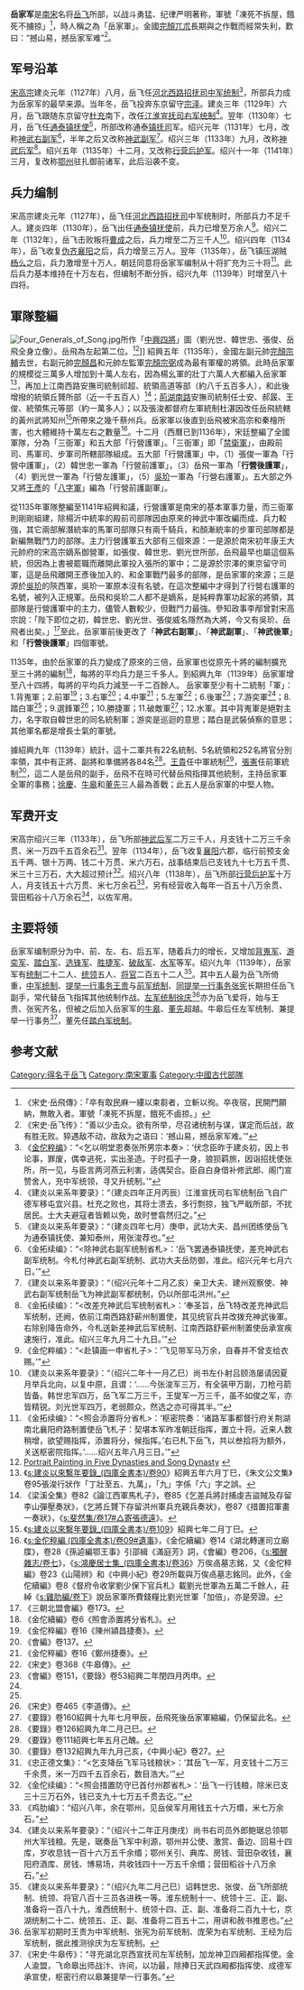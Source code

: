 '''岳家军'''是[[南宋|南宋]]名将[[岳飞|岳飞]]所部，以战斗勇猛、纪律严明著称，軍號「凍死不拆屋，餓死不擄掠」<ref>《宋史·岳飛傳》：「卒有取民麻一縷以束芻者，立斬以徇。卒夜宿，民開門願納，無敢入者。軍號「凍死不拆屋，餓死不鹵掠。」</ref>，時人稱之為「岳家軍」。金國[[完顏兀朮|完顏兀朮]]長期與之作戰而經常失利，歎曰：“撼山易，撼岳家军难”<ref>《宋史·岳飞传》：“善以少击众。欲有所举，尽召诸统制与谋，谋定而后战，故有胜无败。猝遇敌不动，故敌为之语曰：‘撼山易，撼岳家军难。’”</ref>。

==军号沿革==

[[宋高宗|宋高宗]]建炎元年（1127年）八月，岳飞任[[河北西路|河北西路]][[招抚司|招抚司]][[中军统制|中军统制]]<ref>《[[金佗粹编|金佗粹编]]》：“<乞以明堂恩奏张所男宗本奏>：‘伏念臣昨于建炎初，因上书论事，罪废，偶幸逃死，实出圣造。于时孤孑一身，狼狈羁旅，因诣招抚使张所，所一见，与臣言两河燕云利害，适偶契合。臣自白身借补修武郎、阁门宣赞舍人，充中军统领，寻又升统制。’”</ref>，所部兵力成为岳家军的最早来源。当年冬，岳飞投奔东京留守[[宗泽|宗泽]]。建炎三年（1129年）六月，岳飞跟随东京留守[[杜充|杜充]]南下，改任[[江淮宣抚司|江淮宣抚司]][[右军统制|右军统制]]<ref>《建炎以来系年要录》：“（建炎四年正月丙辰）江淮宣抚司右军统制岳飞自广德军移屯宜兴县。杜充之败也，其将士溃去，多行剽掠，独飞严戢所部，不扰居民。士大夫避寇者皆赖以免，故时誉翕然归之。”</ref>。翌年（1130年）七月，岳飞任[[通泰镇抚使|通泰镇抚使]]<ref>《建炎以来系年要录》：“（建炎四年七月）庚申，武功大夫、昌州团练使岳飞为通泰镇抚使、兼知泰州，用张浚荐也。”</ref>，所部改称通泰[[镇抚司|镇抚司]]军。绍兴元年（1131年）七月，改称[[神武右副军|神武右副军]]<ref>《金拓续编》：“<除神武右副军统制省札>：‘岳飞罢通泰镇抚使，差充神武右副军统制。今札付神武右副军统制、武功大夫岳防御，准此。绍兴元年七月六日。’”</ref>，半年之后又改称[[神武副军|神武副军]]<ref>《建炎以来系年要录》：“（绍兴元年十二月乙亥）亲卫大夫、建州观察使、神武右副军统制岳飞为神武副军都统制，仍以所部屯洪州。”</ref>。绍兴三年（1133年）九月，改称[[神武后军|神武后军]]<ref>《金拓续编》：“<改差充神武后军统制省札>：‘奉圣旨，岳飞特改差充神武后军统制，还阙，依前江南西路舒蕲州制置使，其见统官兵并改拨充神武後軍。右除别降告命外，今札送新差神武后军统制、江南西路舒蕲州制置使岳承宣疾速施行，准此。绍兴三年九月二十九日。’”</ref>。绍兴五年（1135年）十二月，又改称[[行营后护军|行营后护军]]。绍兴十一年（1141年）三月，复改称[[鄂州|鄂州]]驻扎御前诸军，此后沿袭不变。

==兵力编制==

宋高宗建炎元年（1127年），岳飞任[[河北西路招抚司|河北西路招抚司]]中军统制时，所部兵力不足千人。建炎四年（1130年），岳飞出任[[通泰镇抚使|通泰镇抚使]]前，兵力已增至万余人<ref>《金佗粹编》：“<赴镇画一申省札子>：‘飞见带军马万余，自春并不曾支给衣赐。’”</ref>。绍兴二年（1132年），岳飞击败叛将[[曹成_(团练使)|曹成]]之后，兵力增至二万三千人<ref>《建炎以来系年要录》：“（绍兴二年十一月乙巳）尚书左仆射吕颐浩屡请因夏月举兵北向，以复中原，且谓：‘……今张浚军三万，有全装甲万副，刀枪弓箭皆备。韩世忠军四万，岳飞军二万三千，王燮军一万三千，虽不如俊之军，亦皆精锐。刘光世军四万，老弱颇众，然选之亦可得其半。’”</ref>。绍兴四年（1134年），岳飞收复[[伪齐|伪齐]][[襄阳|襄阳]]之后，兵力增至三万人。翌年（1135年），岳飞镇压湖贼[[杨么|杨么]]之后，兵力激增至十万人，朝廷同意将岳家军编制从十将扩充为三十将<ref>《金拓续编》：“<照会添置将分省札>：‘枢密院奏：‘诸路军事都督行府关荆湖南北襄阳府路制置使岳飞札子：契堪本军昨准朝廷指挥，置立十将。近来人数稍增，欲望赐指挥，添置将分，候指挥。’右已札下岳飞，共以叁拾将为额外，关送枢密院指挥。’……绍兴五年八月三日。’”</ref>。此后兵力基本维持在十万左右，但编制不断分拆，绍兴九年（1139年）时增至八十四将。

== 軍隊整編 ==
[[File:Four_Generals_of_Song.jpg|thumb]]所作「[[中興四將|中興四將]]」圖（劉光世、韓世忠、張俊、岳飛全身立像）。岳飛為左起第二位。<ref>[http://www.chinaculture.org/gb/en_artqa/2003-09/24/content_39584.htm Portrait Painting in Five Dynasties and Song Dynasty] {{webarchive|url=https://web.archive.org/web/20061211225110/http://www.chinaculture.org/gb/en_artqa/2003-09/24/content_39584.htm |date=2006-12-11 }}</ref>]]
紹興五年（1135年），金國左副元帥[[完顏宗輔|完顏宗輔]]去世，右副元帥[[完顏昌|完顏昌]]和元帥左監軍[[完顏宗弼|完顏宗弼]]成為最有軍權的將領。此時岳家軍的規模從三萬多人增加到十萬人左右，因為楊幺軍的壯丁六萬人大都編入岳家軍<ref>《[[s:建炎以來繫年要錄_(四庫全書本)/卷90|s:建炎以來繫年要錄_(四庫全書本)/卷90]]》紹興五年六月丁巳，《朱文公文集》卷95張浚行狀作「丁壯至五、九萬」，「九」字係「六」字之誤。</ref>，再加上江南西路安撫司統制祁超、統領高道等部（約八千五百多人），和此後增撥的統領丘贇所部（近一千五百人）<ref>《梁溪全集》卷82《論江西軍馬札子》，卷85《乞差兵將討捕虔吉盜賊及存留李山彈壓奏狀》，《乞將丘贇下存留洪州軍兵充親兵奏狀》，卷87《措置招軍畫一奏狀》，《[[s:斐然集/卷17#△寄張德遠|s:斐然集/卷17#△寄張德遠]]》。</ref>；[[荊湖南路|荊湖南路]]安撫司統制任士安、郝晸、王俊、統領焦元等部（約一萬多人）；以及張浚都督府左軍統制杜湛因改任岳飛統轄的黃州武將知州<ref>《[[s:建炎以來繫年要錄_(四庫全書本)/卷109|s:建炎以來繫年要錄_(四庫全書本)/卷109]]》紹興七年二月丁巳。</ref>所帶來之幾千蔡州兵。岳家軍以後直到岳飛被宋高宗和秦檜所害，也大體維持十萬左右之數量<ref>《[[s:金佗稡編_(四庫全書本)/卷09#遺事|s:金佗稡編 (四庫全書本)/卷09#遺事]]》，《金佗續編》卷14《湖北轉運司立廟牒》，卷28《孫逌編鄂王事》引邵緝《滿庭芳》詞，《會編》卷206，《[[s:獨醒雜志/卷七|s:獨醒雜志/卷七]]》，《[[s:鴻慶居士集_(四庫全書本)/卷36|s:鴻慶居士集_(四庫全書本)/卷36]]》万俟卨墓志銘，又《金佗稡編》卷23《山陽辨》和《中興小紀》卷29所載與万俟卨墓志銘同。此外，《金佗續編》卷8《督府令收掌劉少保下官兵札》載劉光世軍為五萬二千餘人，莊綽《[[s:雞肋編/卷下|s:雞肋編/卷下]]》說岳家軍所費錢糧比劉光世軍「加倍」，亦是旁證。</ref>。十二月（西曆已到1136年），宋廷整編了全國軍隊，分為「三衙軍」和五大部「行營護軍」。「三衙軍」即「[[禁衛軍|禁衛軍]]」，由殿前司、馬軍司、步軍司所轄部隊組成。五大部「行營護軍」中，（1）張俊一軍為「行營中護軍」，（2）韓世忠一軍為「行營前護軍」，（3）岳飛一軍為「'''行營後護軍'''」，（4）劉光世一軍為「行營左護軍」，（5）[[吳玠|吳玠]]一軍為「行營右護軍」。五大部之外又將[[王彥_(南宋)|王彥]]的「[[八字軍|八字軍]]」編為「行營前護副軍」。

從1135年軍隊整編至1141年紹興和議，行營護軍是南宋的基本軍事力量，而三衙軍則剛剛組建，除楊沂中統率的殿前司部隊因由原來的神武中軍改編而成、兵力較強，其它兩部解潛統率的馬軍司部隊只有兩千騎兵，和顏漸統率的步軍司部隊都是新編無戰鬥力的部隊。主力行營護軍五大部有三個來源：一是源於南宋初年康王大元帥府的宋高宗嫡系御營軍，如張俊、韓世忠、劉光世所部，岳飛最早也屬這個系統，但因為上書被罷職而離開此軍投入張所的軍中；二是源於宗澤的東京留守司軍，這是岳飛離開王彥後加入的、和金軍戰鬥最多的部隊，是岳家軍的來源；三是源於[[吳玠|吳玠]]的陝西軍，吳玠一軍原本沒有名號，在這次整編中才得到了行營右護軍的名號，被列入正規軍。岳飛和吳玠二人都不是嫡系，是純粹靠軍功起家的將領，其部隊是行營護軍中的主力，儘管人數較少，但戰鬥力最強。參知政事李邴曾對宋高宗說：「陛下即位之初，韓世忠、劉光世、張俊威名隱然為大將，今又有吳玠、岳飛者出矣。」<ref>《三朝北盟會編》卷173。</ref>至此，岳家軍前後更改了「'''神武右副軍'''」、「'''神武副軍'''」、「'''神武後軍'''」和「'''行營後護軍'''」四個軍號。

1135年，由於岳家軍的兵力變成了原來的三倍，岳家軍也從原先十將的編制擴充至三十將的編制<ref>《金佗續編》卷6《照會添置將分省札》。</ref>，每將的平均兵力是三千多人。到紹興九年（1139年）岳家軍增至八十四將，每將的平均兵力減至一千二百餘人。
岳家軍至少有十二統制「軍」：1.背嵬軍；2.前軍<ref name="#1">《金佗稡編》卷16《陳州潁昌捷奏》。</ref>；3.右軍<ref>《會編》卷137。</ref>；4.中軍<ref>《金佗稡編》卷16《鄭州捷奏》。</ref>；5.左軍<ref>《宋史》卷368《牛皋傳》。</ref>；6.後軍<ref>《會編》卷151，《要錄》卷53紹興二年閏四月丙申。</ref>；7.游奕軍<ref name="#1"/>；8.踏白軍<ref name="#1"/>；9.選鋒軍<ref>《宋史》卷465《李道傳》。</ref>；10.勝捷軍；11.破敵軍<ref>《要錄》卷160紹興十九年七月甲辰，岳飛死後岳家軍縮編，仍保留此名。</ref>；12.水軍。其中背嵬軍是絕對主力，名字取自韓世忠的同名統制軍；游奕是巡迴的意思；踏白是武裝偵察的意思；其他軍名都是增長士氣的軍號。

據紹興九年（1139年）統計，這十二軍共有22名統制、5名統領和252名將官分別率領，其中有正將、副將和準備將各84名<ref>《要錄》卷126紹興九年二月己巳。</ref>。[[王貴_(南宋)|王貴]]任中軍統制<ref>《要錄》卷111紹興七年五月己醜。</ref>，[[張憲_(宋)|張憲]]任前軍統制<ref>《要錄》卷132紹興九年九月己亥，《中興小紀》卷27。</ref>，這二人是岳飛的副手，岳飛不在時可代替岳飛指揮其他統制，主持岳家軍全軍的事務；[[徐慶|徐慶]]、[[牛皋|牛皋]]和[[董先|董先]]三人最為善戰；此五人是岳家軍的中堅人物。

==军费开支==

宋高宗绍兴三年（1133年），岳飞所部[[神武后军|神武后军]]二万三千人，月支钱十二万三千余贯、米一万四千五百余石<ref>《忠正德文集》：“<乞支降岳飞军马钱粮状>：‘其岳飞一军，月支钱十二万三千余贯，米一万四千五百余石，数目浩大。’”</ref>。翌年（1134年），岳飞收复[[襄阳|襄阳]]六郡，临行前预支金五千两、银十万两、钱二十万贯、米六万石，战事结束后已支钱九十七万五千贯、米三十三万石，大大超过预计<ref>《金佗续编》：“<照会措置防守已首付州郡省札>：‘岳飞一行钱粮，除米已支三十三万石外，钱已支九十七万五千贯去讫。’”</ref>。绍兴八年（1138年），岳飞所部[[行营后护军|行营后护军]]十万人，月支钱五十六万贯、米七万余石<ref>《鸡肋编》：“绍兴八年，余在鄂州，见岳侯军月用钱五十六万缗，米七万余石。”</ref>，另有经营收入每年一百五十八万余贯、营田稻谷十八万余石<ref>《建炎以来系年要录》：“（绍兴十二年正月庚戌）尚书右司员外郎鲍琚总领鄂州大军钱粮。先是，琚奏岳飞军中利源，鄂州并公使、激赏、备边、回易十四库，岁收息钱一百十六万五千余缗；鄂州关引、典库、房钱、营田杂收钱，襄阳府酒库、房钱、博易场，共收钱四十一万五千余缗；营田稻谷十八万余石。”</ref>，以佐军用。

==主要将领==

岳家军编制原分为中、前、左、右、后五军，随着兵力的增长，又增加[[背嵬军|背嵬军]]、[[游奕军|游奕军]]、[[踏白军|踏白军]]、[[选锋军|选锋军]]、[[胜捷军|胜捷军]]、[[破敌军|破敌军]]、[[水军|水军]]等军。绍兴九年（1139年），岳家军有[[统制|统制]]二十二人、[[统领|统领]]五人、[[将官|将官]]二百五十二人<ref>《建炎以来系年要录》：“（绍兴九年二月己巳）诏韩世忠、张俊、岳飞所部统制、统领、将官八百十三员各进秩一等。淮东统制十一、统领十三、正、副、准备将一百八十九，淮西统制十、统领十四、正、副、准备将二百九十七，京湖统制二十二、统领五、正、副、准备将二百五十二，用讲和赦书推恩也。”</ref>。其中五人最为岳飞所倚重，[[中军统制|中军统制]]、[[提举一行事务|提举一行事务]][[王贵_(南宋)|王贵]]与[[前军统制|前军统制]]、[[同提举一行事务|同提举一行事务]][[张宪_(宋)|张宪]]长期担任岳飞副手，常代替岳飞指挥其他统制作战。[[左军统制|左军统制]][[徐庆|徐庆]]<ref>岳家军初期时王贵为中军统制、张宪为前军统制、庞荣为右军统制、王经为后军统制，据此推测徐庆为左军统制。</ref>亦为岳飞爱将，始与王贵、张宪齐名，但被之后加入岳家军的[[牛皋|牛皋]]、[[董先|董先]]超越。牛皋后任左军统制、兼提举一行事务<ref>《宋史·牛皋传》：“寻充湖北京西宣抚司左军统制，加龙神卫四厢都指挥使。金人渝盟，飞命皋出师战汴、许间，以功最，除捧日天武四厢都指挥使、成德军承宣使，枢密行府以皋兼提举一行事务。”</ref>，董先任[[踏白军统制|踏白军统制]]。

== 参考文献 ==
{{Reflist}}

[[Category:得名于岳飞|Category:得名于岳飞]]
[[Category:南宋軍事|Category:南宋軍事]]
[[Category:中國古代部隊|Category:中國古代部隊]]